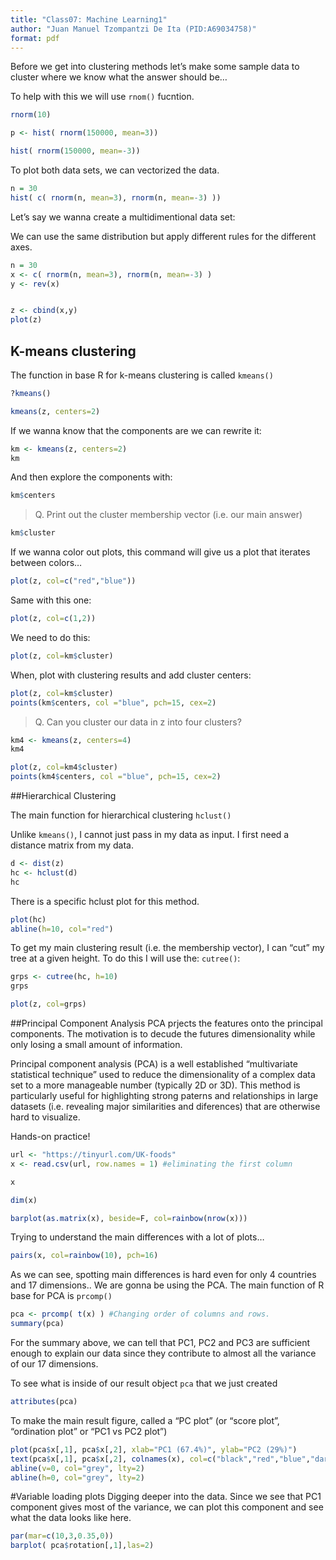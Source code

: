 ```yaml
---
title: "Class07: Machine Learning1"
author: "Juan Manuel Tzompantzi De Ita (PID:A69034758)"
format: pdf
---
```


Before we get into clustering methods let's make some sample data to cluster where we know what the answer should be... 

To help with this we will use `rnom()` fucntion. 

```r
rnorm(10)


```

```r
p <- hist( rnorm(150000, mean=3))
```


```r
hist( rnorm(150000, mean=-3))
```
To plot both data sets, we can vectorized the data. 
```r
n = 30
hist( c( rnorm(n, mean=3), rnorm(n, mean=-3) ))
```

Let's say we wanna create a multidimentional data set: 

We can use the same distribution but apply different rules for the different axes. 

```r
n = 30
x <- c( rnorm(n, mean=3), rnorm(n, mean=-3) )
y <- rev(x)


z <- cbind(x,y)
plot(z)
```

## K-means clustering

The function in base R for k-means clustering is called `kmeans()`
```r
?kmeans()
```

```r
kmeans(z, centers=2)
```
If we wanna know that the components are we can rewrite it: 
```r
km <- kmeans(z, centers=2)
km
```
And then explore the components with: 
```r
km$centers
```

>Q. Print out the cluster membership vector (i.e. our main answer)

```r
km$cluster
```
If we wanna color out plots, this command will give us a plot that iterates between colors...
```r

plot(z, col=c("red","blue"))
```
 Same with this one: 
```r
plot(z, col=c(1,2))
```
 
 We need to do this: 
```r
plot(z, col=km$cluster)
```

When, plot with clustering results and add cluster centers: 
```r
plot(z, col=km$cluster)
points(km$centers, col ="blue", pch=15, cex=2)
```

>Q. Can you cluster our data in z into four clusters? 

```r
km4 <- kmeans(z, centers=4)
km4
```
```r
plot(z, col=km4$cluster)
points(km4$centers, col ="blue", pch=15, cex=2)
```

##Hierarchical Clustering

The main function for hierarchical clustering `hclust()`

Unlike `kmeans()`, I cannot just pass in my data as input. I first need a distance matrix from my data. 

```r
d <- dist(z)
hc <- hclust(d)
hc
```

There is a specific hclust plot for this method. 
```r
plot(hc)
abline(h=10, col="red")
```

To get my main clustering result (i.e. the membership vector), I can "cut" my tree at a given height. To do this I will use the: `cutree()`:

```r
grps <- cutree(hc, h=10)
grps
```

```r
plot(z, col=grps)
```

##Principal Component Analysis 
PCA prjects the features onto the principal components. The motivation is to decude the futures dimensionality while only losing a small amount of information. 

Principal component analysis (PCA) is a well established "multivariate statistical technique" used to reduce the dimensionality of a complex data set to a more manageable number (typically 2D or 3D). This method is particularly useful for highlighting strong paterns and relationships in large datasets (i.e. revealing major similarities and diferences) that are otherwise hard to visualize.

Hands-on practice!

```r
url <- "https://tinyurl.com/UK-foods"
x <- read.csv(url, row.names = 1) #eliminating the first column 

x
```
```r
dim(x)
```
```r
barplot(as.matrix(x), beside=F, col=rainbow(nrow(x)))
```

Trying to understand the main differences with a lot of plots...

```r
pairs(x, col=rainbow(10), pch=16)
```

As we can see, spotting main differences is hard even for only 4 countries and 17 dimensions.. 
We are gonna be using the PCA.
The main function of R base for PCA is `prcomp()`

```r
pca <- prcomp( t(x) ) #Changing order of columns and rows. 
summary(pca)
```
For the summary above, we can tell that PC1, PC2 and PC3 are sufficient enough to explain our data since they contribute to almost all the variance of our 17 dimensions. 

To see what is inside of our result object `pca` that we just created
```r
attributes(pca)
```

To make the main result figure, called a "PC plot" (or "score plot", "ordination plot" or "PC1 vs PC2 plot")

```r
plot(pca$x[,1], pca$x[,2], xlab="PC1 (67.4%)", ylab="PC2 (29%)")
text(pca$x[,1], pca$x[,2], colnames(x), col=c("black","red","blue","darkgreen"))
abline(v=0, col="grey", lty=2)
abline(h=0, col="grey", lty=2)
```

#Variable loading plots 
Digging deeper into the data. Since we see that PC1 component gives most of the variance, we can plot this component and see what the data looks like here. 

```r
par(mar=c(10,3,0.35,0))
barplot( pca$rotation[,1],las=2)
```


